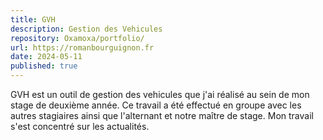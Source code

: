 ```yaml
---
title: GVH
description: Gestion des Vehicules
repository: Oxamoxa/portfolio/
url: https://romanbourguignon.fr
date: 2024-05-11
published: true
---
```



GVH est un outil de gestion des vehicules que j'ai réalisé au sein de mon stage de deuxième année. Ce travail a été effectué en groupe avec les autres stagiaires ainsi que l'alternant et notre maître de stage. Mon travail s'est concentré sur les actualités.